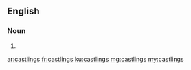 ==English==

===Noun===
{{head|en}}

# {{plural of|castling}}

[[ar:castlings]]
[[fr:castlings]]
[[ku:castlings]]
[[mg:castlings]]
[[my:castlings]]